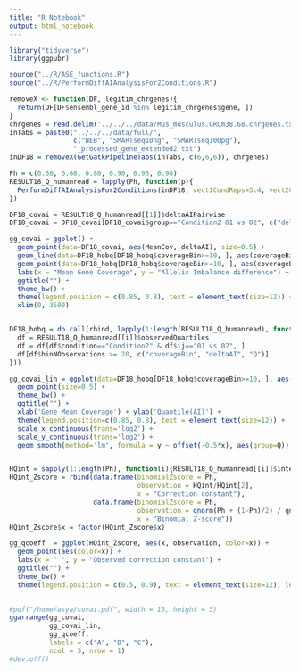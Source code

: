 ```yaml
---
title: "R Notebook"
output: html_notebook
---
```


```r
library("tidyverse")
library(ggpubr)

source("../R/ASE_functions.R")
source("../R/PerformDiffAIAnalysisFor2Conditions.R")
```
```r
removeX <- function(DF, legitim_chrgenes){
  return(DF[DF$ensembl_gene_id %in% legitim_chrgenes$gene, ])
}
chrgenes = read.delim('../../../data/Mus_musculus.GRCm38.68.chrgenes.txt', col.names = c('chr', 'gene'))
inTabs = paste0("../../../data/full/",
                c("NEB", "SMARTseq10ng", "SMARTseq100pg"),
                "_processed_gene_extended2.txt")
inDF18 = removeX(GetGatkPipelineTabs(inTabs, c(6,6,6)), chrgenes)
```


```r
Ph = c(0.50, 0.68, 0.80, 0.90, 0.95, 0.98)
RESULT18_Q_humanread = lapply(Ph, function(p){
  PerformDiffAIAnalysisFor2Conditions(inDF18, vect1CondReps=3:4, vect2CondReps=7:8, Q=p, fullOUT=T, BF=F)
})

DF18_covai = RESULT18_Q_humanread[[1]]$deltaAIPairwise
DF18_covai = DF18_covai[DF18_covai$group=="Condition2 01 vs 02", c("deltaAI", "MeanCov", "AI1")]

gg_covai = ggplot() +
  geom_point(data=DF18_covai, aes(MeanCov, deltaAI), size=0.5) +
  geom_line(data=DF18_hobq[DF18_hobq$coverageBin>=10, ], aes(coverageBin, deltaAI, color=Q)) +
  geom_point(data=DF18_hobq[DF18_hobq$coverageBin>=10, ], aes(coverageBin, deltaAI, color=Q), size=0.5) +
  labs(x = "Mean Gene Coverage", y = "Allelic Imbalance difference") +
  ggtitle("") + 
  theme_bw() +
  theme(legend.position = c(0.85, 0.8), text = element_text(size=12)) +
  xlim(0, 3500)


DF18_hobq = do.call(rbind, lapply(1:length(RESULT18_Q_humanread), function(i){
  df = RESULT18_Q_humanread[[i]]$observedQuartiles
  df = df[df$condition=="Condition2" & df$ij=="01 vs 02", ]
  df[df$binNObservations >= 20, c("coverageBin", "deltaAI", "Q")]
}))

gg_covai_lin = ggplot(data=DF18_hobq[DF18_hobq$coverageBin>=10, ], aes(x=coverageBin, y=deltaAI, group=Q, color=Q)) +
  geom_point(size=0.5) + 
  theme_bw() + 
  ggtitle("") + 
  xlab('Gene Mean Coverage') + ylab('Quantile(AI)') +
  theme(legend.position=c(0.85, 0.8), text = element_text(size=12)) +
  scale_x_continuous(trans='log2') +
  scale_y_continuous(trans='log2') +
  geom_smooth(method='lm', formula = y ~ offset(-0.5*x), aes(group=Q))


HQint = sapply(1:length(Ph), function(i){RESULT18_Q_humanread[[i]]$intercepts$Condition2}$linInt)
HQint_Zscore = rbind(data.frame(binomialZscore = Ph, 
                                observation = HQint/HQint[2], 
                                x = "Correction constant"),
                     data.frame(binomialZscore = Ph, 
                                observation = qnorm(Ph + (1-Ph)/2) / qnorm(0.84), 
                                x = "Binomial Z-score"))
HQint_Zscore$x = factor(HQint_Zscore$x)

gg_qcoeff  = ggplot(HQint_Zscore, aes(x, observation, color=x)) +
  geom_point(aes(color=x)) +
  labs(x = " ", y = "Observed correction constant") +
  ggtitle("") +
  theme_bw() +
  theme(legend.position = c(0.5, 0.9), text = element_text(size=12), legend.title = element_blank())   
  

#pdf("/home/asya/covai.pdf", width = 15, height = 5)
ggarrange(gg_covai, 
          gg_covai_lin, 
          gg_qcoeff,
          labels = c("A", "B", "C"),
          ncol = 3, nrow = 1)
#dev.off()
```